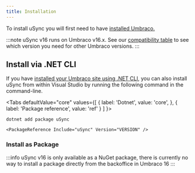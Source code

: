 ```yaml
---
title: Installation
---
```


To install uSync you will first need to have [installed Umbraco.](https://docs.umbraco.com/umbraco-cms/fundamentals/setup/install)

:::note
uSync v16 runs on Umbraco v16.x. See our [compatibility table](/SupportLifecycles) to see which version you need for other Umbraco versions. 
:::


## Install via .NET CLI
If you have [installed your Umbraco site using .NET CLI](https://docs.umbraco.com/umbraco-cms/fundamentals/setup/install/install-umbraco-with-templates), you can also install uSync from within Visual Studio by running the following command in the command-line.



<Tabs
  defaultValue="core"
  values={[
    { label: 'Dotnet', value: 'core', },
    { label: 'Package reference', value: 'ref' }
  ]
}>

<TabItem value="core">

```cli
dotnet add package uSync
```

</TabItem>
<TabItem value="ref">

```cli
<PackageReference Include="uSync" Version="VERSION" />
```

</TabItem>
</Tabs>

### Install as Package
:::info
uSync v16 is only available as a NuGet package, there is currently no way to install a package directly from the backoffice in Umbraco 16
:::

